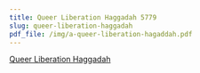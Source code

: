 ```yaml
---
title: Queer Liberation Haggadah 5779
slug: queer-liberation-haggadah
pdf_file: /img/a-queer-liberation-hagaddah.pdf
---
```

[Queer Liberation Haggadah](https://docs.google.com/document/d/1xLfkZZUDBM7kiJpFFUhJGfP4zKDe__csVOE1R61O_yQ/edit?tab=t.0)

